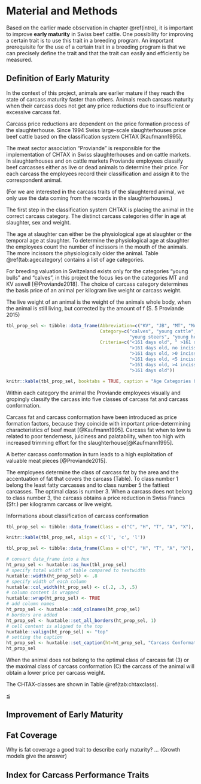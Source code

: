 # Material and Methods {#matandmeth}
Based on the earlier made observation in chapter \@ref(intro), it is important to improve __early maturity__ in Swiss beef cattle. 
One possibility for improving a certain trait is to use this trait in a breeding program. 
An important prerequisite for the use of a certain trait in a breeding program is that we can precisely define the trait and that the trait can easily and efficiently be measured.

## Definition of Early Maturity {#defem}
In the context of this project, animals are earlier mature if they reach the state of carcass maturity faster than others. 
Animals reach carcass maturity when their carcass does not get any price reductions due to insufficient or excessive carcass fat. 

Carcass price reductions are dependent on the price formation process of the slaughterhouse.
Since 1994 Swiss large-scale slaughterhouses price beef cattle based on the classification system CHTAX [Kaufmann1995]. 

The meat sector association "Proviande" is responsible for the implementation of CHTAX in Swiss slaughterhouses and on cattle markets. 
In slaughterhouses and on cattle markets Proviande employees classify beef carcasses either as live or dead animals to determine their price.
For each carcass the employees record their classification and assign it to the correspondent animal.

(For we are interested in the carcass traits of the slaughtered animal, we only use the data coming from the records in the slaughterhouses.)

The first step in the classification system CHTAX is placing the animal in the correct carcass category. 
The distinct carcass categories differ in age at slaughter, sex and weight.

The age at slaughter can either be the physiological age at slaughter or the temporal age at slaughter. 
To determine the physiological age at slaughter the employees count the number of incissors in the mouth of the animals.
The more incissors the physiologically older the animal. Table \@ref(tab:agecategory) contains a list of age categories.

For breeding valuation in Switzeland exists only for the categories "young bulls" and "calves", in this project the focus lies on the categories MT and KV aswell [@Proviande2018].
The choice of carcass category determines the basis price of an animal per kilogram live weight or carcass weight.

The live weight of an animal is the weight of the animals whole body, when the animal is still living, but corrected by the amount of f (S. 5 Proviande 2015)

```r
tbl_prop_sel <- tibble::data_frame(Abbreviation=c("KV", "JB", "MT", "MA", "OB", "RG", "RV", "VK"), 
                                   Category=c("calves", "young cattle", "young bulls", "bulls or steers", 
                                              "young steers", "young heifers", "Heifers or young cows", "cows"), 
                                   Criteria=c("<161 days old", " >161 days <11 months old, <320 kg live weight", 
                                              ">161 days old, no incissors", 
                                              ">161 days old, >0 incissors for bulls, >4 incissors for steers", 
                                              ">161 days old, <5 incissors", ">161 days old, <5 incissors", 
                                              ">161 days old, >4 incissors for heifers, <5 incissors for young cows", 
                                              ">161 days old"))

knitr::kable(tbl_prop_sel, booktabs = TRUE, caption = "Age Categories Of Slaughter Animals")
```

Within each category the animal the Proviande employees visually and gropingly classify the carcass into five classes of carcass fat and carcass conformation.

Carcass fat and carcass conformation have been introduced as price formation factors, because they coincide with important price-determining characteristics of beef meat [@Kaufmann1995]. 
Carcass fat when to low is related to poor tenderness, juiciness and palatability, when too high with increased trimming effort for the slaughterhouse[@Kaufmann1995].

A better carcass conformation in turn leads to a high exploitation of valuable meat pieces [@Proviande2015].

The employees determine the class of carcass fat by the area and the accentuation of fat that covers the carcass (Table).
To class number 1 belong the least fatty carcasses and to class number 5 the fattiest carcasses.
The optimal class is number 3.
When a carcass does not belong to class number 3, the carcass obtains a price reduction in Swiss Francs (Sfr.) per kilogramm carcass or live weight.

Informations about classification of carcass conformation

```r
tbl_prop_sel <- tibble::data_frame(Class = c("C", "H", "T", "A", "X"), Profile=c("very convex", "convex", "linear", "concave", "very concave"), Criteria=c("leg: accentedly wide; back: accentedly wide and full; shoulder: accentedly pronounced","leg: wide; back: wide and full; shoulder: pronounced", "leg: well developed, quite wide; back: average large; shoulder: accentedly pronounced", "leg: moderateley developed, slim, hollow; back: moderateley developed til slim ; shoulder: flat", "leg: poorly developed, very slim, very hollow; back: slim, thin, pointy wither; shoulder: flat, hollow"))

knitr::kable(tbl_prop_sel, align = c('l', 'c', 'l'))
```


```r
tbl_prop_sel <- tibble::data_frame(Class = c("C", "H", "T", "A", "X"), Profile=c("very convex", "convex", "linear", "concave", "very concave"), Criteria=c("leg: accentedly wide; back: accentedly wide and full; shoulder: accentedly pronounced","leg: wide; back: wide and full; shoulder: pronounced", "leg: well developed, quite wide; back: average large; shoulder: accentedly pronounced", "leg: moderateley developed, slim, hollow; back: moderateley developed til slim ; shoulder: flat", "leg: poorly developed, very slim, very hollow; back: slim, thin, pointy wither; shoulder: flat, hollow"))

# convert data_frame into a hux
ht_prop_sel <- huxtable::as_hux(tbl_prop_sel)
# specify total width of table compared to textwidth
huxtable::width(ht_prop_sel) <- .8
# specify width of each column
huxtable::col_width(ht_prop_sel) <- c(.2, .3, .5)
# column content is wrapped
huxtable::wrap(ht_prop_sel) <- TRUE
# add column names
ht_prop_sel <- huxtable::add_colnames(ht_prop_sel)
# borders are added
ht_prop_sel <- huxtable::set_all_borders(ht_prop_sel, 1)
# cell content is aligned to the top
huxtable::valign(ht_prop_sel) <- "top"
# setting the caption
ht_prop_sel <- huxtable::set_caption(ht=ht_prop_sel, "Carcass Conformation Classes in CHTAX")
ht_prop_sel
```

When the animal does not belong to the optimal class of carcass fat (3) or the maximal class of carcass conformation (C) the carcass of the animal will obtain a lower price per carcass weight.

The CHTAX-classes are shown in Table \@ref(tab:chtaxclass). 

$\leqq$


## Improvement of Early Maturity


## Fat Coverage 
Why is fat coverage a good trait to describe early maturity? ... (Growth models give the answer)


## Index for Carcass Performance Traits


